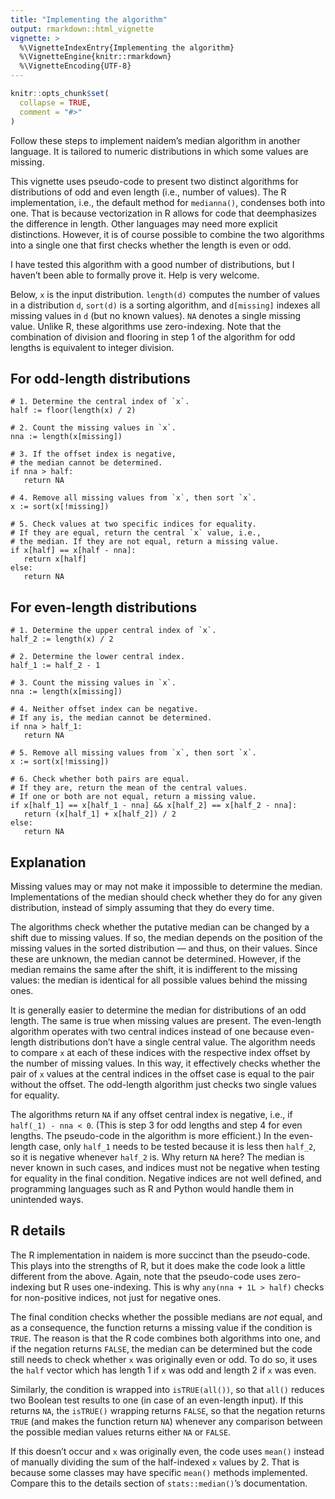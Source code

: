 ```yaml
---
title: "Implementing the algorithm"
output: rmarkdown::html_vignette
vignette: >
  %\VignetteIndexEntry{Implementing the algorithm}
  %\VignetteEngine{knitr::rmarkdown}
  %\VignetteEncoding{UTF-8}
---
```


```r
knitr::opts_chunk$set(
  collapse = TRUE,
  comment = "#>"
)
```

Follow these steps to implement naidem's median algorithm in another language. It is tailored to numeric distributions in which some values are missing.

This vignette uses pseudo-code to present two distinct algorithms for distributions of odd and even length (i.e., number of values). The R implementation, i.e., the default method for `medianna()`, condenses both into one. That is because vectorization in R allows for code that deemphasizes the difference in length. Other languages may need more explicit distinctions. However, it is of course possible to combine the two algorithms into a single one that first checks whether the length is even or odd.

I have tested this algorithm with a good number of distributions, but I haven't been able to formally prove it. Help is very welcome.

Below, `x` is the input distribution. `length(d)` computes the number of values in a distribution `d`, `sort(d)` is a sorting algorithm, and `d[missing]` indexes all missing values in `d` (but no known values). `NA` denotes a single missing value. Unlike R, these algorithms use zero-indexing. Note that the combination of division and flooring in step 1 of the algorithm for odd lengths is equivalent to integer division.

## For odd-length distributions

``` {eval="FALSE"}
# 1. Determine the central index of `x`.
half := floor(length(x) / 2)

# 2. Count the missing values in `x`.
nna := length(x[missing])

# 3. If the offset index is negative,
# the median cannot be determined.
if nna > half:
   return NA

# 4. Remove all missing values from `x`, then sort `x`.
x := sort(x[!missing])

# 5. Check values at two specific indices for equality.
# If they are equal, return the central `x` value, i.e.,
# the median. If they are not equal, return a missing value.
if x[half] == x[half - nna]:
   return x[half]
else:
   return NA
```

## For even-length distributions

``` {eval="FALSE"}
# 1. Determine the upper central index of `x`.
half_2 := length(x) / 2

# 2. Determine the lower central index.
half_1 := half_2 - 1

# 3. Count the missing values in `x`.
nna := length(x[missing])

# 4. Neither offset index can be negative.
# If any is, the median cannot be determined.
if nna > half_1:
   return NA

# 5. Remove all missing values from `x`, then sort `x`.
x := sort(x[!missing])

# 6. Check whether both pairs are equal.
# If they are, return the mean of the central values.
# If one or both are not equal, return a missing value.
if x[half_1] == x[half_1 - nna] && x[half_2] == x[half_2 - nna]:
   return (x[half_1] + x[half_2]) / 2
else:
   return NA
```

## Explanation

Missing values may or may not make it impossible to determine the median. Implementations of the median should check whether they do for any given distribution, instead of simply assuming that they do every time.

The algorithms check whether the putative median can be changed by a shift due to missing values. If so, the median depends on the position of the missing values in the sorted distribution --- and thus, on their values. Since these are unknown, the median cannot be determined. However, if the median remains the same after the shift, it is indifferent to the missing values: the median is identical for all possible values behind the missing ones.

It is generally easier to determine the median for distributions of an odd length. The same is true when missing values are present. The even-length algorithm operates with two central indices instead of one because even-length distributions don't have a single central value. The algorithm needs to compare `x` at each of these indices with the respective index offset by the number of missing values. In this way, it effectively checks whether the pair of `x` values at the central indices in the offset case is equal to the pair without the offset. The odd-length algorithm just checks two single values for equality.

The algorithms return `NA` if any offset central index is negative, i.e., if `half(_1) - nna < 0`. (This is step 3 for odd lengths and step 4 for even lengths. The pseudo-code in the algorithm is more efficient.) In the even-length case, only `half_1` needs to be tested because it is less then `half_2`, so it is negative whenever `half_2` is. Why return `NA` here? The median is never known in such cases, and indices must not be negative when testing for equality in the final condition. Negative indices are not well defined, and programming languages such as R and Python would handle them in unintended ways.

## R details

The R implementation in naidem is more succinct than the pseudo-code. This plays into the strengths of R, but it does make the code look a little different from the above. Again, note that the pseudo-code uses zero-indexing but R uses one-indexing. This is why `any(nna + 1L > half)` checks for non-positive indices, not just for negative ones.

The final condition checks whether the possible medians are *not* equal, and as a consequence, the function returns a missing value if the condition is `TRUE`. The reason is that the R code combines both algorithms into one, and if the negation returns `FALSE`, the median can be determined but the code still needs to check whether `x` was originally even or odd. To do so, it uses the `half` vector which has length 1 if `x` was odd and length 2 if `x` was even.

Similarly, the condition is wrapped into `isTRUE(all())`, so that `all()` reduces two Boolean test results to one (in case of an even-length input). If this returns `NA`, the `isTRUE()` wrapping returns `FALSE`, so that the negation returns `TRUE` (and makes the function return `NA`) whenever any comparison between the possible median values returns either `NA` or `FALSE`.

If this doesn't occur and `x` was originally even, the code  uses `mean()` instead of manually dividing the sum of the half-indexed `x` values by 2. That is because some classes may have specific `mean()` methods implemented. Compare this to the details section of `stats::median()`'s documentation.
